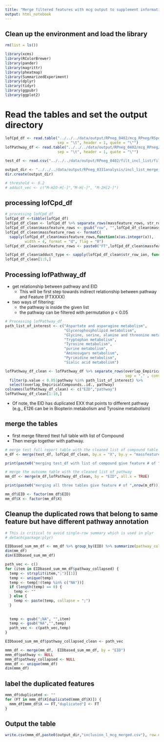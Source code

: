 ```yaml
---
title: "Merge filtered features with mcg output to supplement information"
output: html_notebook
---
```



## Clean up the environment and load the library 

```r
rm(list = ls())

library(xcms)
library(RColorBrewer)
library(pander)
library(magrittr)
library(pheatmap)
library(SummarizedExperiment)
library(dplyr)
library(tidyr)
library(ggpubr)
library(ggplot2)
```


# Read the tables and set the output directory

```r
lofCpd_df <- read.table("../../../data/output/RPneg_0402/mcg_RPneg/R5posvsR5neg/1617476207.0947719.mcg_C18neg_padj_0.05_R5posvsR5neg/tables/ListOfEmpiricalCompounds.tsv", 
                        sep = "\t", header = 1, quote = "\"")
lofPathway_df <- read.table("../../../data/output/RPneg_0402/mcg_RPneg/R5posvsR5neg/1617476207.0947719.mcg_C18neg_padj_0.05_R5posvsR5neg/tables/mcg_pathwayanalysis_mcg_C18neg_padj_default_R5posvsR5neg.tsv",
                        sep = "\t", header = 1, quote = "\"")
  
test_df <- read.csv("../../../data/output/RPneg_0402/filt_incl_list/filt_med_16.6padj_0.05_ttest_R5posvsR5neg.csv", header = 1)

output_dir <- "../../../data/output/RPneg_0331analysis/incl_list_merge_filt_mcg/"
dir.create(output_dir)

```


```r
# threshold <- 0.2
# adduct_vec <- c("M-H2O-H[-]","M-H[-]", "M-2H[2-]")
```

## processing lofCpd_df

```r
# processing lofCpd_df
lofCpd_df <-tibble(lofCpd_df)
lofCpd_df_clean <- lofCpd_df %>% separate_rows(massfeature_rows, str_row_ion, sep = ";" , convert = TRUE)
lofCpd_df_clean$massfeature_rows <- gsub("row", "",lofCpd_df_clean$massfeature_rows)
lofCpd_df_clean$massfeature_rows <- formatC(
  sapply(lofCpd_df_clean$massfeature_rows,function(x)as.integer(x)), 
         width = 4, format = "d", flag = "0")
lofCpd_df_clean$massfeature_rows <- paste0("FT",lofCpd_df_clean$massfeature_rows)

lofCpd_df_clean$adduct_type <- sapply(lofCpd_df_clean$str_row_ion, function(x)strsplit(x,"_")[[1]][2])
lofCpd_df_clean[1:5,]
```

## Processing lofPathway_df
- get relationship between pathway and EID
  - This will be first step towards indirect relationship between pathway and Feature (FTXXXX)
- two ways of filtering:
  - the pathway is inside the given list
  - the pathway can be filtered with permutation p < 0.05

```r
# Processing lofPathway_df
path_list_of_interest <- c("Aspartate and asparagine metabolism",
                           "Glycerophospholipid metabolism",
                           "Glycine, serine, alanine and threonine metabolism",
                           "Tryptophan metabolism", 
                           "Tyrosine metabolism",
                           "purine metabolism",
                           "Aminosugars metabolism",
                           "Pyrimidine metabolism",
                           "Sialic acid metabolism")

lofPathway_df_clean <- lofPathway_df %>% separate_rows(overlap_EmpiricalCompounds..id., overlap_features..id., 
                                                       sep = "," , convert = TRUE) %>% 
  filter(p.value < 0.05|pathway %in% path_list_of_interest) %>%
  select(overlap_EmpiricalCompounds..id., pathway) 
colnames(lofPathway_df_clean) <- c("EID","pathway")
lofPathway_df_clean[1:10,]
```
- Of note, the EID has duplicated EXX that points to different pathway (e.g., E126 can be in Biopterin metabolism and Tyrosine metabolism)


## merge the tables
- first merge filtered ttest full table with list of Compound
- Then merge together with pathway. 
```r
# merge test full report table with the cleaned list of compound table
m_df <- merge(test_df, lofCpd_df_clean, by.x = "X", by.y = "massfeature_rows", all.x = TRUE)

print(paste0("merging test_df with list of compound give feature # of ",nrow(m_df)))

# merge the outcome table with the cleaned list of pathway 
mm_df <- merge(m_df,lofPathway_df_clean, by = "EID", all.x = TRUE)

print(paste0("merging all three tables give feature # of ",nrow(m_df)))

mm_df$EID <- factor(mm_df$EID)
mm_df$X <- factor(mm_df$X)

```


## Cleanup the duplicated rows that belong to same feature but have different pathway annotation

```r
# This is critical to avoid single-row summary which is used in plyr
# detach(package:plyr) 

EIDbased_sum_mm_df <- mm_df %>% group_by(EID) %>% summarize(pathway_collapsed = paste(pathway, collapse = ";"))
dim(mm_df)
dim(EIDbased_sum_mm_df)

path_vec <- c()
for (item in EIDbased_sum_mm_df$pathway_collapsed) {
  temp <- strsplit(item,";")[[1]]
  temp <- unique(temp)
  temp <- temp[!(temp %in% c("NA"))]
  if (length(temp) == 0) {
    temp <- ""
  } else {
    temp <- paste(temp, collapse = ";")
  }
  
  
  temp <- gsub(";NA", "",item)
  temp <- gsub("NA","",temp)
  path_vec <- c(path_vec,temp)
}

EIDbased_sum_mm_df$pathway_collapsed_clean <- path_vec

mmm_df <- merge(mm_df,  EIDbased_sum_mm_df, by = "EID")
mmm_df$pathway <- NULL
mmm_df$pathway_collapsed <- NULL
mmm_df <- unique(mmm_df)
dim(mmm_df)

```
## label the duplicated features
```r
mmm_df$duplicated <- ""
for (FT in mmm_df$X[duplicated(mmm_df$X)]) {
  mmm_df[mmm_df$X == FT,"duplicated"] <- FT
}

```


## Output the table
```r
write.csv(mmm_df,paste0(output_dir,"inclusion_l_mcg_merged.csv"), row.names = FALSE)

```

